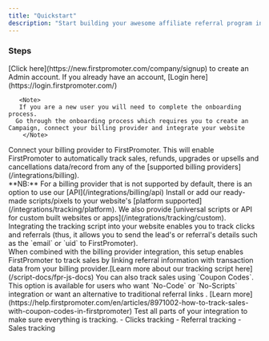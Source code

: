 ```yaml
---
title: "Quickstart"
description: "Start building your awesome affiliate referral program in minutes."
---
```


### Steps

<Steps>
  <Step title="Create an account">
     [Click here](https://new.firstpromoter.com/company/signup) to create an Admin account. If you already have an account, [Login here](https://login.firstpromoter.com/)

       <Note>
       If you are a new user you will need to complete the onboarding process.
      Go through the onboarding process which requires you to create an Campaign, connect your billing provider and integrate your website
        </Note>
  </Step>
  
  <Step title="Integrate your billing provider">
    Connect your billing provider to FirstPromoter. This will enable FirstPromoter to automatically track sales, refunds, upgrades or upsells and cancellations data/record from any of the [supported billing providers](/integrations/billing).<br/><Note>**NB:** For a billing provider that is not supported by default, there is an option to use our [API](/integrations/billing/api)</Note>
  </Step>
  <Step title="Integrate your website">
    Install or add our ready-made scripts/pixels to your website's [platform supported](/integrations/tracking/platform). We also provide [universal scripts or API for custom built websites or apps](/integrations/tracking/custom). 
    <Tip>Integrating the tracking script into your website enables you to track clicks and referrals (thus, it allows you to send the lead's or referral's details such as the `email` or `uid` to FirstPromoter).<br/> 
    When combined with the billing provider integration, this setup enables FirstPromoter to track sales by linking referral information with transaction data from your billing provider.[Learn more about our tracking script here](/script-docs/fpr-js-docs)</Tip>
    <Note>
        You can also track sales using `Coupon Codes`. This option is available for users who want `No-Code` or `No-Scripts` integration or want an alternative to traditional referral links . [Learn more](https://help.firstpromoter.com/en/articles/8971002-how-to-track-sales-with-coupon-codes-in-firstpromoter)
     </Note>
  </Step>
  <Step title="Test your integrations">
    Test all parts of your integration to make sure everything is tracking. 
    - Clicks tracking
    - Referral tracking
    - Sales tracking
  </Step>
</Steps>
